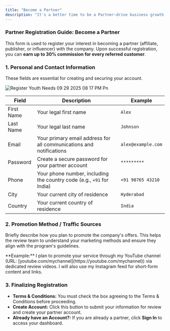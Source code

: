 ```yaml
---
title: "Become a Partner"
description: "It's a better time to be a Partner—drive business growth, open up new channels, and upskill your teams for the future of commerce."
---
```


### Partner Registration Guide: Become a Partner

This form is used to register your interest in becoming a partner (affiliate, publisher, or influencer) with the company. Upon successful registration, you can **earn up to 30% commission for every referred customer**.

### 1. Personal and Contact Information

These fields are essential for creating and securing your account.

![Register Youth Needs 09 29 2025 08 17 PM Pn](/images/Register-YouthNeeds-09-29-2025_08_17_PM.png)

| Field      | Description                                                           | Example            |
| ---------- | --------------------------------------------------------------------- | ------------------ |
| First Name | Your legal first name                                                 | `Alex`             |
| Last Name  | Your legal last name                                                  | `Johnson`          |
| Email      | Your primary email address for all communications and notifications   | `alex@example.com` |
| Password   | Create a secure password for your partner account                     | `*********`        |
| Phone      | Your phone number, including the country code (e.g., `+91` for India) | `+91 98765 43210﻿` |
| City       | Your current city of residence                                        | `Hyderabad`        |
| Country    | Your current country of residence                                     | `India`            |

### 2. Promotion Method / Traffic Sources

Briefly describe how you plan to promote the company's offers. This helps the review team to understand your marketing methods and ensure they align with the program's guidelines.

<Check>
  **Example:** I plan to promote your service through my YouTube channel (URL: [youtube.com/mychannel](https://youtube.com/mychannel)) via dedicated review videos. I will also use my Instagram feed for short-form content and links.
</Check>

### 3. Finalizing Registration

- **Terms & Conditions:** You must check the box agreeing to the Terms & Conditions before proceeding.
- **Create Account:** Click this button to submit your information for review and create your partner account.
- **Already have an Account?:** If you are already a partner, click **Sign In** to access your dashboard.